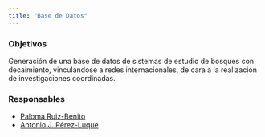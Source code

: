 ```yaml
---
title: "Base de Datos"
---
```

### Objetivos 
Generación de una base de datos de sistemas de estudio de bosques con decaimiento, vinculándose a redes internacionales, de cara a la realización de investigaciones coordinadas. 

### Responsables
- [Paloma Ruiz-Benito](../../people/ruiz_benito)
- [Antonio J. Pérez-Luque](../../people/perez_luque)

